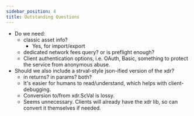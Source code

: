 ```yaml
---
sidebar_position: 4
title: Outstanding Questions
---
```


- Do we need:
  - classic asset info?
    - Yes, for import/export
  - dedicated network fees query? or is preflight enough?
  - Client authentication options, i.e. OAuth, Basic, something to protect the service from anonymous abuse.
- Should we also include a strval-style json-ified version of the xdr?
  - in returns? in params? both?
  - It's easier for humans to read/understand, which helps with client-debugging.
  - Conversion to/from xdr.ScVal is lossy.
  - Seems unnecessary. Clients will already have the xdr lib, so can convert it themselves if needed.